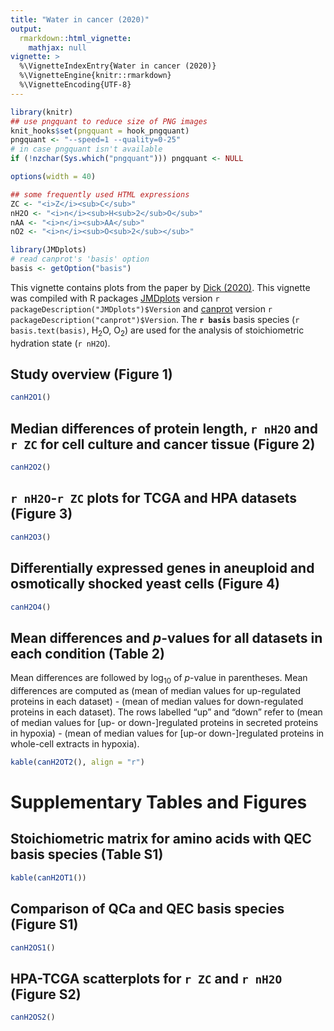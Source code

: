 ```yaml
---
title: "Water in cancer (2020)"
output: 
  rmarkdown::html_vignette:
    mathjax: null
vignette: >
  %\VignetteIndexEntry{Water in cancer (2020)}
  %\VignetteEngine{knitr::rmarkdown}
  %\VignetteEncoding{UTF-8}
---
```


```r
library(knitr)
## use pngquant to reduce size of PNG images
knit_hooks$set(pngquant = hook_pngquant)
pngquant <- "--speed=1 --quality=0-25"
# in case pngquant isn't available
if (!nzchar(Sys.which("pngquant"))) pngquant <- NULL 
```

```r
options(width = 40)
```

```r
## some frequently used HTML expressions
ZC <- "<i>Z</i><sub>C</sub>"
nH2O <- "<i>n</i><sub>H<sub>2</sub>O</sub>"
nAA <- "<i>n</i><sub>AA</sub>"
nO2 <- "<i>n</i><sub>O<sub>2</sub></sub>"
```

```r
library(JMDplots)
# read canprot's 'basis' option
basis <- getOption("basis")
```

This vignette contains plots from the paper by [<span title="Water as a reactant in the differential expression of proteins in cancer">Dick (2020)</span>](https://doi.org/10.1101/2020.04.09.035022).
This vignette was compiled with R packages [JMDplots](https://github.com/jedick/JMDplots) version `r packageDescription("JMDplots")$Version` and [canprot](https://github.com/jedick/canprot) version `r packageDescription("canprot")$Version`.
The **`r basis`** basis species (`r basis.text(basis)`, H~2~O, O~2~) are used for the analysis of stoichiometric hydration state (`r nH2O`).

## Study overview (Figure 1)
```r
canH2O1()
```

## Median differences of protein length, `r nH2O` and `r ZC` for cell culture and cancer tissue (Figure 2)
```r
canH2O2()
```

## `r nH2O`-`r ZC` plots for TCGA and HPA datasets (Figure 3)
```r
canH2O3()
```

## Differentially expressed genes in aneuploid and osmotically shocked yeast cells (Figure 4)
```r
canH2O4()
```

## Mean differences and _p_-values for all datasets in each condition (Table 2)
Mean differences are followed by log~10~ of _p_-value in parentheses.
Mean differences are computed as (mean of median values for up-regulated proteins in each dataset) - (mean of median values for down-regulated proteins in each dataset).
The rows labelled "up" and "down" refer to (mean of median values for [up- or down-]regulated proteins in secreted proteins in hypoxia) - (mean of median values for [up-or down-]regulated proteins in whole-cell extracts in hypoxia).
```r
kable(canH2OT2(), align = "r")
```

# Supplementary Tables and Figures

## Stoichiometric matrix for amino acids with QEC basis species (Table S1)
```r
kable(canH2OT1())
```

## Comparison of QCa and QEC basis species (Figure S1)
```r
canH2OS1()
```

## HPA-TCGA scatterplots for `r ZC` and `r nH2O` (Figure S2)
```r
canH2OS2()
```
